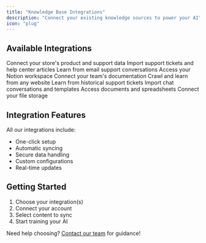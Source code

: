 ```yaml
---
title: "Knowledge Base Integrations"
description: "Connect your existing knowledge sources to power your AI"
icon: "plug"
---
```


## Available Integrations

<CardGroup cols={2}>
  <Card title="Shopify" icon="store">
    Connect your store's product and support data
  </Card>
  <Card title="Zendesk" icon="headset">
    Import support tickets and help center articles
  </Card>
  <Card title="Gmail" icon="envelope">
    Learn from email support conversations
  </Card>
  <Card title="Notion" icon="book">
    Access your Notion workspace
  </Card>
  <Card title="Confluence" icon="note">
    Connect your team's documentation
  </Card>
  <Card title="Website" icon="globe">
    Crawl and learn from any website
  </Card>
  <Card title="Zendesk Tickets" icon="ticket">
    Learn from historical support tickets
  </Card>
  <Card title="Intercom" icon="comment-dots">
    Import chat conversations and templates
  </Card>
  <Card title="Google Drive" icon="google-drive">
    Access documents and spreadsheets
  </Card>
  <Card title="Dropbox" icon="dropbox">
    Connect your file storage
  </Card>
</CardGroup>

## Integration Features

All our integrations include:
- One-click setup
- Automatic syncing
- Secure data handling
- Custom configurations
- Real-time updates

## Getting Started

1. Choose your integration(s)
2. Connect your account
3. Select content to sync
4. Start training your AI

Need help choosing? [Contact our team](mailto:support@open.cx) for guidance! 